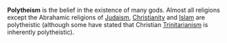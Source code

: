 {{subpages}}

'''Polytheism''' is the belief in the existence of many gods. Almost all religions except the Abrahamic religions of [[Judaism]], [[Christianity]] and [[Islam]] are polytheistic (although some have stated that Christian [[Trinitarianism]] is inherently polytheistic).
